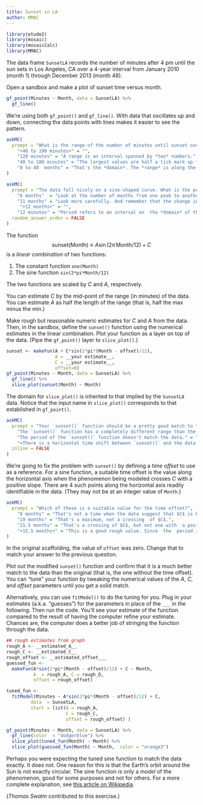 ```yaml
---
title: Sunset in LA
author: MMAC
---
```


```r
library(etude2)
library(mosaic)
library(mosaicCalc)
library(MMAC)
```

The data frame `SunsetLA` records the number of minutes after 4 pm until the sun sets in Los Angeles, CA  over a 4-year interval from January 2010 (month 1) through December 2013 (month 48). 

<!-- (All times are already adjusted for daylight savings time. The book doesn't tell us whether the value for each month is an average over all days or for a particular day of the month.) -->

Open a sandbox and make a plot of sunset time versus month.

::: {.scaffolding}
```r
gf_point(Minutes ~ Month, data = SunsetLA) %>%
  gf_line()
```

We're using both `gf_point()` and `gf_line()`. With data that oscillates up and down, connecting the data points with lines makes it easier to see the pattern.
:::

```r
askMC(
  prompt = "What is the range of the number of minutes until sunset over the whole 4-year period?",
    "+40 to 190 minutes+" = "",
    "120 minutes" = "A range is an interval spanned by *two* numbers.",
    "40 to 180 minutes" = "The largest values are half a tick mark up from 180. Tick marks are spaced by 20 minutes.",
    "0 to 48  months" = "That's the *domain*. The *range* is along the vertical axis."
)
```

```r
askMC(
  prompt = "The data fall nicely on a sine-shaped curve. What is the period of that sine?",
    "6 months"  = "Look at the number of months from one peak to another.",
    "11 months" = "Look more carefully. And remember that the change in length of day is an *annual* phenomenon.",
     "+12 months+" = "",
    "12 minutes" = "Period refers to an interval on  the *domain* of the function, not the range.",
  random_answer_order = FALSE
)
```

The function $$\mbox{sunset}(\mbox{Month}) \equiv A  \sin(2 \pi\, \mbox{Month} / 12) + C$$ is a *linear combination* of two functions:

1. The constant function `one(Month)`
2. The sine function `sin(2*pi*Month/12)`

The two functions are scaled by $C$ and $A$, respectively.

You can estimate $C$ by the mid-point of the range (in minutes) of the data. You can estimate $A$  as half the length of the range (that is, half the max minus the min.)

Make rough but reasonable numeric estimates for $C$ and $A$ from the data. Then, in the sandbox, define the `sunset()` function using the numerical estimates in the linear combination. Plot your function as a layer on  top of the data. (Pipe  the `gf_point()` layer  to `slice_plot()`.)

::: {.scaffolding}
```r
sunset <- makeFun(A + C*sin(2*pi*(Month - offset)/12), 
                  A = __your estimate__, 
                  C = __your estimate__,
                  offset=0)
gf_point(Minutes ~ Month, data = SunsetLA) %>%
  gf_line() %>%
  slice_plot(sunset(Month) ~ Month)
```
The domain for `slice_plot()` is inherited to that implied by the `SunsetLA` data. Notice that the input name in `slice_plot()` corresponds to that established in `gf_point()`.
:::

```r
askMC(
  prompt = "Your `sunset()` function should be a pretty good match to the data except for one thing. What is that thing?",
    "The `sunset()` function has a completely different range than the data." = "This won't be the case if you have estimated $C$ and $A$ correctly.",
    "The period of the `sunset()` function doesn't match the data." = "Did you use `sin(2*pi*Month/12)`? If so, the period should be right.",
    "+There is a horizontal time shift between `sunset()` and the data.+",
  inline = FALSE
)
```

We're going to fix the problem with `sunset()` by defining a *time offset* to use as a reference. For a sine function, a suitable time offset is the value along  the horizontal axis when the phenomenon being modeled crosses $C$ with  a positive slope. There are 4 such points along the horizontal axis readily identifiable in the data. (They may not be at an integer value of `Month`.)

```r
askMC(
  prompt = "Which of these is a suitable value for the time offset?",
    "0 months" = "That's not a time when the data suggest that $C$ is being crossed.",
    "19 months" = "That's a maximum, not a crossing  of $C$.",
    "21.5 months" = "That's a crossing of $C$, but not one with  a positive slope.",
    "+15.5 months+" = "This is a good rough value. Since  the  period is 12 months, you  could equally  well  have said the offset  is 3.5 months."
)
```

In the original scaffolding, the value of `offset` was zero. Change that to match your answer to the previous question.

Plot out the modified `sunset()` function and confirm that it is a much better match to the data than the original  (that is, the one  without the time offset). You can "tune" your function by tweaking the numerical values of the $A$, $C$, and $offset$  parameters until you  get a solid match.

Alternatively, you can use `fitModel()` to do the tuning for you. Plug in your estimates (a.k.a. "guesses") for the parameters in place of the `___` in  the following. Then run the code. You'll  see your estimate  of  the function compared to the result of having  the computer refine your estimate. Chances are, the computer does a better job of stringing the function through the data.

::: {.scaffolding}
```r
## rough estimates from graph
rough_A <- __estimated_A__
rough_C <- __estimated_C__
rough_offset <- __estimated_offset___
guessed_fun <-
  makeFun(A*sin(2*pi*(Month - offset)/12) + C ~ Month,
          A  = rough_A, C = rough_D,
          offset = rough_offset)

tuned_fun <-
  fitModel(Minutes ~ A*sin(2*pi*(Month - offset)/12) + C,
         data  = SunsetLA,
         start = list(A = rough_A,
                      C = rough_C,
                      offset = rough_offset) )

gf_point(Minutes ~ Month, data = SunsetLA) %>%
  gf_line(color  = "dodgerblue") %>%
  slice_plot(tuned_fun(Month) ~ Month) %>%
  slice_plot(guessed_fun(Month) ~ Month,  color = "orange3")

```
:::


Perhaps you were expecting the tuned sine function to match the data exactly. It does not. One reason for this is that the Earth's orbit around the Sun is not exactly circular.  The sine function is only a *model* of the phenomenon, good for some purposes and not for others. For a more complete explanation, see [this article on Wikipedia](https://en.wikipedia.org/wiki/Sunrise_equation).

(*Thomas Swalm* contributed to this exercise.)
